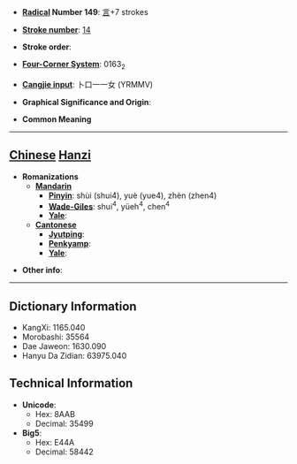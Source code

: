 * '''[[Wiktionary:Chinese radical index| Radical]] Number 149''': [[Wiktionary:Chinese radical index 言|言]]+7 strokes

* '''[[Wiktionary:Chinese total strokes index|Stroke number]]''': [[Wiktionary:Chinese total strokes index 14|14]]

* '''Stroke order''': 

* '''[[Wiktionary:Chinese four corner index|Four-Corner System]]''': 0163<sub>2</sub>

* '''[[Wiktionary:Chinese Cangjie index|Cangjie input]]''': 卜口一一女 (YRMMV)

* '''Graphical Significance and Origin''': 

* '''Common Meaning'''

----

== [[Chinese]] [[Hanzi]] ==

* '''Romanizations'''
** '''[[Mandarin]]'''
*** '''[[Pinyin]]''': shùi (shui4), yuè (yue4), zhèn (zhen4)
*** '''[[Wade-Giles]]''': shui<sup>4</sup>, yüeh<sup>4</sup>, chen<sup>4</sup>
*** '''[[Yale]]''': 
** '''[[Cantonese]]'''
*** '''[[Jyutping]]''':
*** '''[[Penkyamp]]''': 
*** '''[[Yale]]''': 

* '''Other info''': 

----

== Dictionary Information ==

* KangXi: 1165.040
* Morobashi: 35564
* Dae Jaweon: 1630.090
* Hanyu Da Zidian: 63975.040

== Technical Information ==

* '''Unicode''':
** Hex: 8AAB
** Decimal: 35499
* '''Big5''':
** Hex: E44A
** Decimal: 58442